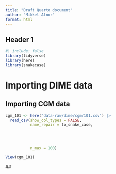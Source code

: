 ```yaml
---
title: "Draft Quarto document"
author: "Mikkel Alnor"
format: html
---
```


## Header 1

```r
#| include: false
library(tidyverse)
library(here)
library(snakecase)
```

# Importing DIME data

## Importing CGM data

```r
cgm_101 <- here("data-raw/dime/cgm/101.csv") |>
  read_csv(show_col_types = FALSE,
           name_repair = to_snake_case,
           
           
           
           
           n_max = 100)

View(cgm_101)

```

\##

```r

```
